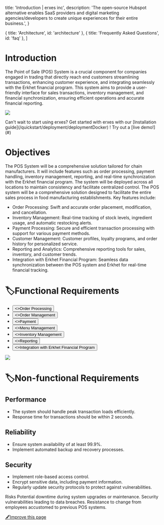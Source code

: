 
  title: 'Introduction | erxes inc',
  description:
    'The open-source Hubspot alternative enables SaaS providers and digital marketing agencies/developers to create unique experiences for their entire business.',
}

  { title: 'Architecture', id: 'architecture' },
  { title: 'Frequently Asked Questions', id: 'faq' },
]

<HeroPattern />

# **Introduction**

The Point of Sale (POS) System is a crucial component for companies engaged in trading that directly reach end customers streamlining transactions, enhancing customer experience, and integrating seamlessly with the Erkhet financial program. This system aims to provide a user-friendly interface for sales transactions, inventory management, and financial synchronization, ensuring efficient operations and accurate financial reporting.

![](https://office.erxes.io/gateway/read-file?key=office-erxes-io/0.30699905118826143Poshome.png)

<Note>
  Can't wait to start using erxes? Get started with erxes with our [Installation guide](/quickstart/deployment/deploymentDocker) ! Try out a [live demo!](#)
</Note>


# **Objectives**

The POS System will be a comprehensive solution tailored for chain manufacturers. It will include features such as order processing, payment handling, inventory management, reporting, and real-time synchronization with the Erkhet financial program. The system will be deployed across all locations to maintain consistency and facilitate centralized control.
The POS system will be a comprehensive solution designed to facilitate the entire sales process in food manufacturing establishments. Key features include:


- Order Processing: Swift and accurate order placement, modification, and cancellation.
- Inventory Management: Real-time tracking of stock levels, ingredient usage, and automatic restocking alerts.
- Payment Processing: Secure and efficient transaction processing with support for various payment methods.
- Customer Management: Customer profiles, loyalty programs, and order history for personalized service.
- Reporting and Analytics: Comprehensive reporting tools for sales, inventory, and customer trends.
- Integration with Erkhet Financial Program: Seamless data synchronization between the POS system and Erkhet for real-time financial tracking.


# **🏷️Functional Requirements**

- <div className="not-prose center mb-2 mt-5 flex gap-1">
  <Button href="/requirement/pos/processing" arrow="right" style={{ height: '40px', width: '320px', background: '#4c1d95', padding: '7px', margin: '38px 3px 0 3px'}}>
    <>Order Processing</>
  </Button>
  </div>

- <div className="not-prose center mb-2 mt-5 flex gap-1">
  <Button href="/requirement/pos/management" arrow="right" style={{ height: '40px', width: '320px', background: '#4c1d95', padding: '7px', margin: '0' }}>
    <>Order Management</>
  </Button>
  </div>

- <div className="not-prose center mb-90 mt-5 flex gap-7">
  <Button href="/requirement/pos/payment" arrow="right" style={{ height: '40px', width: '320px', background: '#4c1d95', padding: '7px', margin: '3px' }}>
    <>Payment</>
  </Button>
    </div>

- <div className="not-prose center mb-90 mt-5 flex gap-7">
  <Button href="/requirement/pos/menu" arrow="right" style={{ height: '40px', width: '320px', background: '#4c1d95', padding: '7px', margin: '3px' }}>
    <>Menu Management</>
  </Button>
    </div>

- <div className="not-prose center mb-90 mt-5 flex gap-7">
  <Button href="/requirement/pos/inventory" arrow="right" style={{ height: '40px', width: '320px', background: '#4c1d95', padding: '7px', margin: '3px' }}>
    <>Inventory Management</>
  </Button>
    </div>

- <div className="not-prose center mb-90 mt-5 flex gap-1">
  <Button href="/requirement/pos/reporting" arrow="right" style={{ height: '40px', width: '320px', background: '#4c1d95', padding: '7px', margin: '3px' }}>
    <>Reporting</>
  </Button>
    </div>

- <div className="not-prose center mb-90 mt-5 flex gap-1">
  <Button href="/requirement/pos/erkhet" arrow="right" style={{ height: '40px', width: '320px', background: '#4c1d95', padding: '7px', margin: '3px 3px 0 3px' }}>
    <>Integration with Erkhet Financial Program</>
  </Button>
  </div>


![](https://office.erxes.io/gateway/read-file?key=office-erxes-io/0.37602067298245356Payment(1).png)

# **🏷️Non-functional Requirements**

## **Performance**
- The system should handle peak transaction loads efficiently.
- Response time for transactions should be within 2 seconds.

## **Reliability**
- Ensure system availability of at least 99.9%.
- Implement automated backup and recovery processes.

## **Security**
- Implement role-based access control.
- Encrypt sensitive data, including payment information.
- Regularly update security protocols to protect against vulnerabilities.


<Danger>
  Risks
Potential downtime during system upgrades or maintenance. Security vulnerabilities leading to data breaches. Resistance to change from employees accustomed to previous POS systems.
</Danger>


[🖋️Improve this page](https://github.com/erxes/erxes-docs/edit/main/src/app/requirement/pos/page.mdx)
